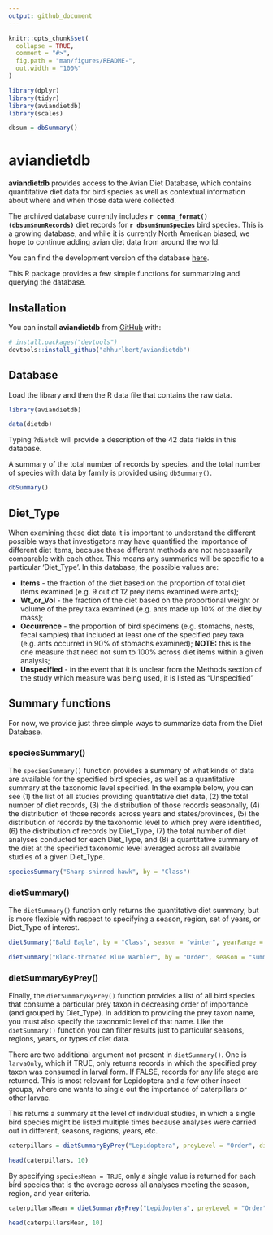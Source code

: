 ```yaml
---
output: github_document
---
```


<!-- README.md is generated from README.Rmd. Please edit that file -->

```r
knitr::opts_chunk$set(
  collapse = TRUE,
  comment = "#>",
  fig.path = "man/figures/README-",
  out.width = "100%"
)

library(dplyr)
library(tidyr)
library(aviandietdb)
library(scales)

dbsum = dbSummary()
```
# aviandietdb

<!-- badges: start -->
<!-- badges: end -->

**aviandietdb** provides access to the Avian Diet Database, which contains quantitative diet data for bird species as well as contextual information about where and when those data were collected.

The archived database currently includes **`r comma_format()(dbsum$numRecords)`** diet records for **`r dbsum$numSpecies`** bird species. This is a growing database, and while it is currently North American biased, we hope to continue adding avian diet data from around the world.

You can find the development version of the database [here](https://github.com/hurlbertlab/dietdatabase).

This R package provides a few simple functions for summarizing and querying the database.

## Installation

You can install **aviandietdb** from [GitHub](https://github.com/) with:

``` r
# install.packages("devtools")
devtools::install_github("ahhurlbert/aviandietdb")
```
## Database

Load the library and then the R data file that contains the raw data.

```r
library(aviandietdb)

data(dietdb)
```

Typing `?dietdb` will provide a description of the 42 data fields in this database.

A summary of the total number of records by species, and the total number of species with data by family is provided using `dbSummary()`.

```r
dbSummary()
```

## Diet_Type

When examining these diet data it is important to understand the different possible ways that investigators may have quantified the importance of different diet items, because these different methods are not necessarily comparable with each other. This means any summaries will be specific to a particular 'Diet_Type'. In this database, the possible values are:

* **Items** - the fraction of the diet based on the proportion of total diet items examined (e.g. 9 out of 12 prey items examined were ants);  
* **Wt_or_Vol** - the fraction of the diet based on the proportional weight or volume of the prey taxa examined (e.g. ants made up 10% of the diet by mass);  
* **Occurrence** - the proportion of bird specimens (e.g. stomachs, nests, fecal samples) that included at least one of the specified prey taxa (e.g. ants occurred in 90% of stomachs examined);  **NOTE:** this is the one measure that need not sum to 100% across diet items within a given analysis;   
* **Unspecified** - in the event that it is unclear from the Methods section of the study which measure was being used, it is listed as "Unspecified" 

## Summary functions

For now, we provide just three simple ways to summarize data from the Diet Database.

### speciesSummary()
The `speciesSummary()` function provides a summary of what kinds of data are available for the specified bird species, as well as a quantitative summary at the taxonomic level specified. In the example below, you can see (1) the list of all studies providing quantitative diet data, (2) the total number of diet records, (3) the distribution of those records seasonally, (4) the distribution of those records across years and states/provinces, (5) the distribution of records by the taxonomic level to which prey were identified, (6) the distribution of records by Diet_Type, (7) the total number of diet analyses conducted for each Diet_Type, and (8) a quantitative summary of the diet at the specified taxonomic level averaged across all available studies of a given Diet_Type.

```r
speciesSummary("Sharp-shinned hawk", by = "Class")
```

### dietSummary()
The `dietSummary()` function only returns the quantitative diet summary, but is more flexible with respect to specifying a season, region, set of years, or Diet_Type of interest. 

```r
dietSummary("Bald Eagle", by = "Class", season = "winter", yearRange = c(1985, 2000), dietType = "Wt_or_Vol")

dietSummary("Black-throated Blue Warbler", by = "Order", season = "summer", dietType = "Items")
```


### dietSummaryByPrey()
Finally, the `dietSummaryByPrey()` function provides a list of all bird species that consume a particular prey taxon in decreasing order of importance (and grouped by Diet_Type). In addition to providing the prey taxon name, you must also specify the taxonomic level of that name. Like the `dietSummary()` function you can filter results just to particular seasons, regions, years, or types of diet data.

There are two additional argument not present in `dietSummary()`. One is `larvaOnly`, which if TRUE, only returns records in which the specified prey taxon was consumed in larval form. If FALSE, records for any life stage are returned. This is most relevant for Lepidoptera and a few other insect groups, where one wants to single out the importance of caterpillars or other larvae.

This returns a summary at the level of individual studies, in which a single bird species might be listed multiple times because analyses were carried out in different, seasons, regions, years, etc.
```r
caterpillars = dietSummaryByPrey("Lepidoptera", preyLevel = "Order", dietType = "Items", larvaOnly = TRUE)

head(caterpillars, 10)
```

By specifying `speciesMean = TRUE`, only a single value is returned for each bird species that is the average across all analyses meeting the season, region, and year criteria.
```r
caterpillarsMean = dietSummaryByPrey("Lepidoptera", preyLevel = "Order", dietType = "Items", larvaOnly = TRUE, speciesMean = TRUE)

head(caterpillarsMean, 10)
```


